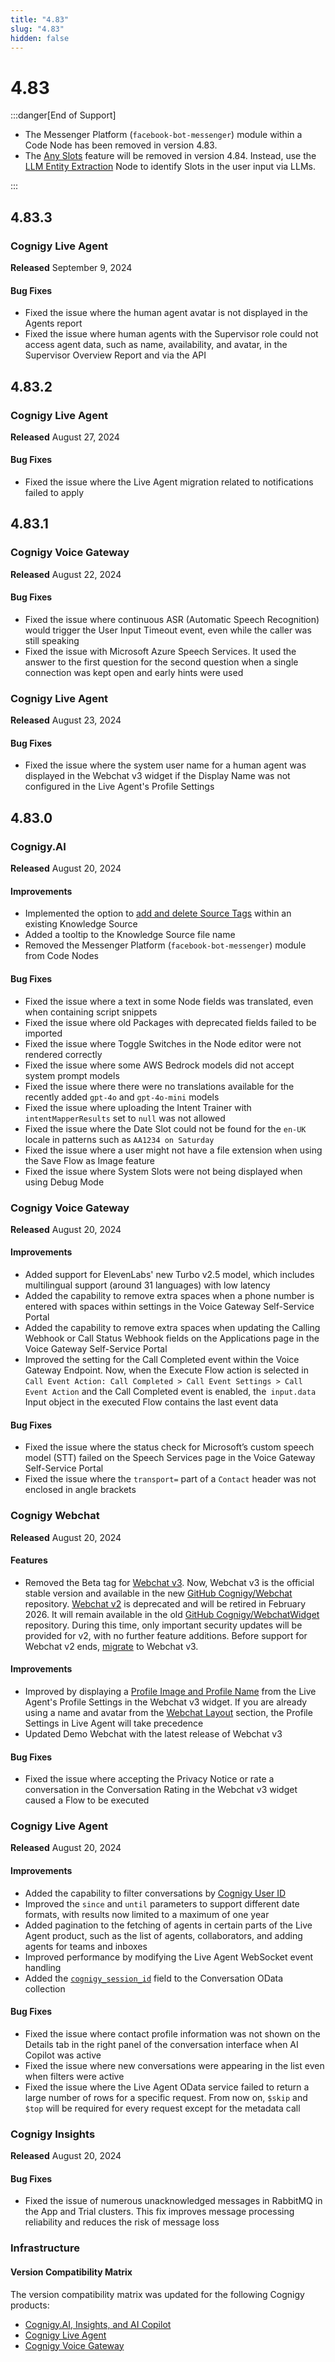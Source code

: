 ```yaml
---
title: "4.83"
slug: "4.83"
hidden: false
---
```



# 4.83

:::danger[End of Support]

  - The Messenger Platform (`facebook-bot-messenger`) module within a Code Node has been removed in version 4.83.
  - The [Any Slots](https://docs.cognigy.com/ai/empower/nlu/slots-and-lexicons/any-slots/) feature will be removed in version 4.84. Instead, use the [LLM Entity Extraction](https://docs.cognigy.com/ai/nodes/other-nodes/llm-entity-extract/) Node to identify Slots in the user input via LLMs.

  <removalGptThreeFiveTurboVersionsByOpenai />

  <acAndGenericNodeDeprecation />

:::


## 4.83.3

### Cognigy Live Agent

**Released** September 9, 2024

#### Bug Fixes

- Fixed the issue where the human agent avatar is not displayed in the Agents report
- Fixed the issue where human agents with the Supervisor role could not access agent data, such as name, availability, and avatar, in the Supervisor Overview Report and via the API

## 4.83.2

### Cognigy Live Agent

**Released** August 27, 2024

#### Bug Fixes

- Fixed the issue where the Live Agent migration related to notifications failed to apply

## 4.83.1

### Cognigy Voice Gateway

**Released** August 22, 2024

#### Bug Fixes

- Fixed the issue where continuous ASR (Automatic Speech Recognition) would trigger the User Input Timeout event, even while the caller was still speaking
- Fixed the issue with Microsoft Azure Speech Services. It used the answer to the first question for the second question when a single connection was kept open and early hints were used

### Cognigy Live Agent

**Released** August 23, 2024

#### Bug Fixes

- Fixed the issue where the system user name for a human agent was displayed in the Webchat v3 widget if the Display Name was not configured in the Live Agent's Profile Settings

## 4.83.0

### Cognigy.AI

**Released** August 20, 2024

#### Improvements

- Implemented the option to [add and delete Source Tags](../ai/empower/knowledge-ai/overview.mdx#knowledge-source) within an existing Knowledge Source
- Added a tooltip to the Knowledge Source file name
- Removed the Messenger Platform (`facebook-bot-messenger`) module from Code Nodes

#### Bug Fixes

- Fixed the issue where a text in some Node fields was translated, even when containing script snippets
- Fixed the issue where old Packages with deprecated fields failed to be imported
- Fixed the issue where Toggle Switches in the Node editor were not rendered correctly
- Fixed the issue where some AWS Bedrock models did not accept system prompt models
- Fixed the issue where there were no translations available for the recently added `gpt-4o` and `gpt-4o-mini` models
- Fixed the issue where uploading the Intent Trainer with `intentMapperResults` set to `null` was not allowed
- Fixed the issue where the Date Slot could not be found for the `en-UK` locale in patterns such as `AA1234 on Saturday`
- Fixed the issue where a user might not have a file extension when using the Save Flow as Image feature
- Fixed the issue where System Slots were not being displayed when using Debug Mode

### Cognigy Voice Gateway

**Released** August 20, 2024

#### Improvements

- Added support for ElevenLabs' new Turbo v2.5 model, which includes multilingual support (around 31 languages) with low latency
- Added the capability to remove extra spaces when a phone number is entered with spaces within settings in the Voice Gateway Self-Service Portal
- Added the capability to remove extra spaces when updating the Calling Webhook or Call Status Webhook fields on the Applications page in the Voice Gateway Self-Service Portal
- Improved the setting for the Call Completed event within the Voice Gateway Endpoint. Now, when the Execute Flow action is selected in `Call Event Action: Call Completed > Call Event Settings > Call Event Action` and the Call Completed event is enabled, the` input.data` Input object in the executed Flow contains the last event data

#### Bug Fixes

- Fixed the issue where the status check for Microsoft’s custom speech model (STT) failed on the Speech Services page in the Voice Gateway Self-Service Portal
- Fixed the issue where the `transport=` part of a `Contact` header was not enclosed in angle brackets

### Cognigy Webchat

**Released** August 20, 2024

#### Features

- Removed the Beta tag for [Webchat v3](../webchat/v3/overview.mdx). Now, Webchat v3 is the official stable version and available in the new [GitHub Cognigy/Webchat](https://github.com/Cognigy/Webchat) repository.
  [Webchat v2](../webchat/v2/overview.mdx) is deprecated and will be retired in February 2026. It will remain available in the old [GitHub Cognigy/WebchatWidget](https://github.com/Cognigy/WebchatWidget) repository.
  During this time, only important security updates will be provided for v2, with no further feature additions.
  Before support for Webchat v2 ends, [migrate](../webchat/migration.mdx) to Webchat v3.

#### Improvements

- Improved by displaying a [Profile Image and Profile Name](../live-agent/profile-settings.mdx#user-profile-appearance) from the Live Agent's Profile Settings in the Webchat v3 widget. If you are already using a name and avatar from the [Webchat Layout](../webchat/v3/configuration.mdx#webchat-layout) section, the Profile Settings in Live Agent will take precedence
- Updated Demo Webchat with the latest release of Webchat v3

#### Bug Fixes

- Fixed the issue where accepting the Privacy Notice or rate a conversation in the Conversation Rating in the Webchat v3 widget caused a Flow to be executed

### Cognigy Live Agent

**Released** August 20, 2024

#### Improvements

- Added the capability to filter conversations by [Cognigy User ID](../live-agent/conversation/search-and-filter.mdx#filter-conversations)
- Improved the `since` and `until` parameters to support different date formats, with results now limited to a maximum of one year
- Added pagination to the fetching of agents in certain parts of the Live Agent product, such as the list of agents, collaborators, and adding agents for teams and inboxes
- Improved performance by modifying the Live Agent WebSocket event handling
- Added the [`cognigy_session_id`](../live-agent/tools/odata-endpoint.mdx#conversation) field to the Conversation OData collection

#### Bug Fixes

- Fixed the issue where contact profile information was not shown on the Details tab in the right panel of the conversation interface when AI Copilot was active
- Fixed the issue where new conversations were appearing in the list even when filters were active
- Fixed the issue where the Live Agent OData service failed to return a large number of rows for a specific request. From now on, `$skip` and `$top` will be required for every request except for the metadata call

### Cognigy Insights

**Released** August 20, 2024

#### Bug Fixes

- Fixed the issue of numerous unacknowledged messages in RabbitMQ in the App and Trial clusters. This fix improves message processing reliability and reduces the risk of message loss

### Infrastructure

#### Version Compatibility Matrix

The version compatibility matrix was updated for the following Cognigy products:

- [Cognigy.AI, Insights, and AI Copilot](../ai/installation/version-compatibility-matrix.mdx)
- [Cognigy Live Agent](../live-agent/installation/deployment/version-compatibility-matrix.mdx)
- [Cognigy Voice Gateway](../voice-gateway/installation/version-compatibility-matrix.mdx)